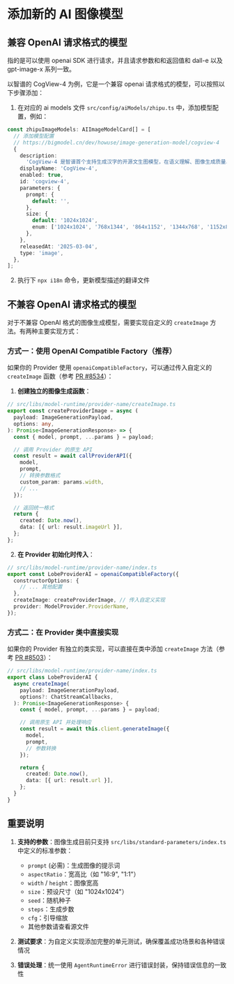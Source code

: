 # 添加新的 AI 图像模型

## 兼容 OpenAI 请求格式的模型

指的是可以使用 openai SDK 进行请求，并且请求参数和和返回值和 dall-e 以及 gpt-image-x 系列一致。

以智谱的 CogView-4 为例，它是一个兼容 openai 请求格式的模型，可以按照以下步骤添加：

1. 在对应的 ai models 文件 `src/config/aiModels/zhipu.ts` 中，添加模型配置，例如：

```ts
const zhipuImageModels: AIImageModelCard[] = [
  // 添加模型配置
  // https://bigmodel.cn/dev/howuse/image-generation-model/cogview-4
  {
    description:
      'CogView-4 是智谱首个支持生成汉字的开源文生图模型，在语义理解、图像生成质量、中英文字生成能力等方面全面提升，支持任意长度的中英双语输入，能够生成在给定范围内的任意分辨率图像。',
    displayName: 'CogView-4',
    enabled: true,
    id: 'cogview-4',
    parameters: {
      prompt: {
        default: '',
      },
      size: {
        default: '1024x1024',
        enum: ['1024x1024', '768x1344', '864x1152', '1344x768', '1152x864', '1440x720', '720x1440'],
      },
    },
    releasedAt: '2025-03-04',
    type: 'image',
  },
];
```

2. 执行下 `npx i18n` 命令，更新模型描述的翻译文件

## 不兼容 OpenAI 请求格式的模型

对于不兼容 OpenAI 格式的图像生成模型，需要实现自定义的 `createImage` 方法。有两种主要实现方式：

### 方式一：使用 OpenAI Compatible Factory（推荐）

如果你的 Provider 使用 `openaiCompatibleFactory`，可以通过传入自定义的 `createImage` 函数（参考 [PR #8534](https://github.com/lobehub/lobe-chat/pull/8534)）：

1. **创建独立的图像生成函数**：

```ts
// src/libs/model-runtime/provider-name/createImage.ts
export const createProviderImage = async (
  payload: ImageGenerationPayload,
  options: any,
): Promise<ImageGenerationResponse> => {
  const { model, prompt, ...params } = payload;

  // 调用 Provider 的原生 API
  const result = await callProviderAPI({
    model,
    prompt,
    // 转换参数格式
    custom_param: params.width,
    // ...
  });

  // 返回统一格式
  return {
    created: Date.now(),
    data: [{ url: result.imageUrl }],
  };
};
```

2. **在 Provider 初始化时传入**：

```ts
// src/libs/model-runtime/provider-name/index.ts
export const LobeProviderAI = openaiCompatibleFactory({
  constructorOptions: {
    // ... 其他配置
  },
  createImage: createProviderImage, // 传入自定义实现
  provider: ModelProvider.ProviderName,
});
```

### 方式二：在 Provider 类中直接实现

如果你的 Provider 有独立的类实现，可以直接在类中添加 `createImage` 方法（参考 [PR #8503](https://github.com/lobehub/lobe-chat/pull/8503)）：

```ts
// src/libs/model-runtime/provider-name/index.ts
export class LobeProviderAI {
  async createImage(
    payload: ImageGenerationPayload,
    options?: ChatStreamCallbacks,
  ): Promise<ImageGenerationResponse> {
    const { model, prompt, ...params } = payload;

    // 调用原生 API 并处理响应
    const result = await this.client.generateImage({
      model,
      prompt,
      // 参数转换
    });

    return {
      created: Date.now(),
      data: [{ url: result.url }],
    };
  }
}
```

## 重要说明

1. **支持的参数**：图像生成目前只支持 `src/libs/standard-parameters/index.ts` 中定义的标准参数：
   - `prompt` (必需)：生成图像的提示词
   - `aspectRatio`：宽高比（如 "16:9", "1:1"）
   - `width` / `height`：图像宽高
   - `size`：预设尺寸（如 "1024x1024"）
   - `seed`：随机种子
   - `steps`：生成步数
   - `cfg`：引导缩放
   - 其他参数请查看源文件

2. **测试要求**：为自定义实现添加完整的单元测试，确保覆盖成功场景和各种错误情况

3. **错误处理**：统一使用 `AgentRuntimeError` 进行错误封装，保持错误信息的一致性
